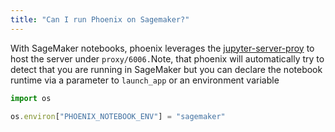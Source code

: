 ```yaml
---
title: "Can I run Phoenix on Sagemaker?"
---
```


With SageMaker notebooks, phoenix leverages the [jupyter-server-proy](https://github.com/jupyterhub/jupyter-server-proxy) to host the server under `proxy/6006.`Note, that phoenix will automatically try to detect that you are running in SageMaker but you can declare the notebook runtime via a parameter to `launch_app` or an environment variable

```javascript
import os

os.environ["PHOENIX_NOTEBOOK_ENV"] = "sagemaker"
```


